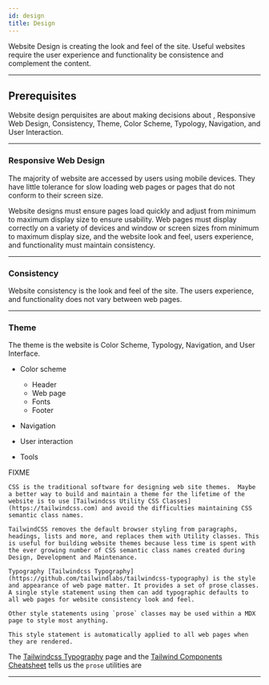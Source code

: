 ```yaml
---
id: design
title: Design
---
```


Website Design is creating the  look and feel of the site. Useful websites require the user experience and functionality be consistence and complement the content.

---

## Prerequisites

Website design perquisites are about making decisions about , Responsive Web Design, Consistency, Theme, Color Scheme, Typology, Navigation, and User Interaction.

---

### Responsive Web Design

The majority of website are accessed by users using mobile devices. They have little tolerance for slow loading web pages or pages that do not conform to their screen size.

Website designs must ensure pages load quickly and adjust from minimum to maximum display size to ensure usability. Web pages must display correctly on a variety of devices and window or screen sizes from minimum to maximum display size, and the website look and feel, users experience, and functionality must maintain consistency.

---

### Consistency

Website consistency is the look and feel of the site.  The users experience, and functionality does not vary between web pages.

---

### Theme

The theme is the website is Color Scheme, Typology, Navigation, and User Interface.


- Color scheme  
	- Header
	- Web page
	- Fonts
	- Footer

- Navigation

- User interaction

- Tools  

FIXME

	CSS is the traditional software for designing web site themes.  Maybe a better way to build and maintain a theme for the lifetime of the website is to use [Tailwindcss Utility CSS Classes](https://tailwindcss.com) and avoid the difficulties maintaining CSS semantic class names.  
  
	TailwindCSS removes the default browser styling from paragraphs, headings, lists and more, and replaces them with Utility classes. This is useful for building website themes because less time is spent with the ever growing number of CSS semantic class names created during Design, Development and Maintenance. 
	
	Typography [Tailwindcss Typography](https://github.com/tailwindlabs/tailwindcss-typography) is the style and appearance of web page matter. It provides a set of prose classes. A single style statement using them can add typographic defaults to all web pages for website consistency look and feel.
	
	Other style statements using `prose` classes may be used within a MDX page to style most anything.

	This style statement is automatically applied to all web pages when they are rendered.
	

The [Tailwindcss Typography](https://github.com/tailwindlabs/tailwindcss-typography) page and the [Tailwind Components Cheatsheet](https://tailwindcomponents.com/cheatsheet/) tells us the `prose` utilities are	
	
---